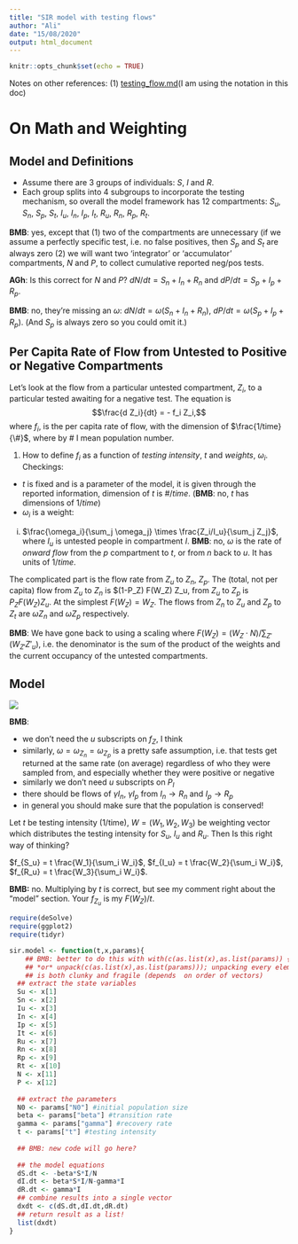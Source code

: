 ```yaml
---
title: "SIR model with testing flows"
author: "Ali"
date: "15/08/2020"
output: html_document
---
```


```r
knitr::opts_chunk$set(echo = TRUE)
```

Notes on other references: (1) [testing_flow.md](testing_flow.md)(I am using the notation in this doc)

# On Math and Weighting

## Model and Definitions

- Assume there are 3 groups of individuals: $S$, $I$ and $R$.
- Each group splits into 4 subgroups to incorporate the testing mechanism, so overall the model framework has 12 compartments:
$S_u,$ $S_n$, $S_p$, $S_t$, $I_u$, $I_n$, $I_p$, $I_t$, $R_u$, $R_n$, $R_p$, $R_t$.

**BMB**: yes, except that (1) two of the compartments are unnecessary (if we assume a perfectly specific test, i.e. no false positives, then $S_p$ and $S_t$ are always zero (2) we will want two 'integrator' or 'accumulator' compartments, $N$ and $P$, to collect cumulative reported neg/pos tests. 

**AGh**: Is this correct for $N$ and $P$? $dN/dt = S_n + I_n + R_n$ and $dP/dt = S_p + I_p + R_p$.

**BMB**: no, they're missing an $\omega$: $dN/dt = \omega(S_n + I_n + R_n)$, $dP/dt = \omega(S_p + I_p + R_p)$. (And $S_p$ is always zero so you could omit it.)

## Per Capita Rate of Flow from Untested to Positive or Negative Compartments

Let's look at the flow from a particular untested compartment, $Z_i$, to a particular tested awaiting for a negative test. The equation is $$\frac{d Z_i}{dt} = - f_i Z_i,$$
 where $f_i$, is the per capita rate of flow, with the dimension of $\frac{1/time}{\#}$, where by # I mean population number.
 
1. How to define $f_i$ as a function of *testing intensity*, $t$ and *weights*, $\omega_i$.
Checkings:
- $t$ is fixed and is a parameter of the model, it is given through the reported information, dimension of $t$ is $\#/time$. (**BMB**: no, $t$ has dimensions of $1/time$)
- $\omega_i$ is a weight:
(i) $\frac{\omega_i}{\sum_j \omega_j} \times \frac{Z_i/I_u}{\sum_j Z_j}$, where $I_u$ is untested people in compartment $I$. **BMB**: no, $\omega$ is the rate of *onward flow* from the $p$ compartment to $t$, or from $n$ back to $u$.  It has units of $1/time$.

The complicated part is the flow rate from $Z_u$ to $Z_n$, $Z_p$.  The (total, not per capita) flow from $Z_u$ to $Z_n$ is $(1-P_Z) F(W_Z) Z_u, from $Z_u$ to $Z_p$ is $P_Z F(W_Z) Z_u$.  At the simplest $F(W_Z)=W_Z$.  The flows from $Z_n$ to $Z_u$ and $Z_p$ to $Z_t$ are $\omega Z_n$ and $\omega Z_p$ respectively.

**BMB**: We have gone back to using a scaling where $F(W_Z) = (W_Z \cdot N)/\sum_{Z'} \left( W_{Z'} {Z'}_{u} \right)$, i.e. the denominator is the sum of the product of the weights and the current occupancy of the untested compartments.


## Model

![](../inst/pix/sir_test1.jpg)

\begin{align}
1)\  d S_u/dt &= \omega_{S_n} S_n -\beta \frac{(I_u+I_n+I_p+I_t)}{N0} S_u - f_{S_u} S_u \\
2)\ d S_n/dt &= f_{S_u} S_u - \omega_{S_n} S_n \\
3)\ d I_u/dt &= \beta \frac{(I_u+I_n+I_p+I_t)}{N0} S_u + \omega_{I_n} I_n - f_{I_u} (1-P_{I_u}) I_u -f_{I_u} P_{I_u} I_u- \gamma I_u  \\
4)\ d I_n/dt &= f_{I_u} (1-P_{I_u}) I_u - \omega_{I_n} I_n \\
5)\ d I_p/dt &= f_{I_u} P_{I_u} I_u - \omega_{I_p} I_p \\
6)\ d I_t/dt &= \omega_{I_p} I_p - \gamma I_t  \\
7)\ d R_u/dt &= \gamma I_u + \omega_{R_n} R_n - f_{R_u} (1-P_{R_u}) R_u -f_{R_u} P_{R_u}) R_u  \\
8)\ d R_n/dt &= f_{R_u} (1-P_{R_u}) R_u - \omega_{R_n} R_n  \\
9)\ d R_p/dt &= f_{R_u} P_{R_u}) R_u - \omega_{R_p} R_p  \\
10)\ d R_t/dt &= \gamma I_t + \omega_{R_p} R_p  \\
11)\ dN/dt &= S_n + I_n + R_n   \\
12)\ dP/dt &= S_p + I_p + R_p.
\end{align}

**BMB**: 

* we don't need the $u$ subscripts on $f_Z$, I think
* similarly, $\omega=\omega_{Z_n} = \omega_{Z_p}$ is a pretty safe assumption, i.e. that tests get returned at the same rate (on average) regardless of who they were sampled from, and especially whether they were positive or negative
* similarly we don't need $u$ subscripts on $P_I$
* there should be flows of $\gamma I_n$, $\gamma I_p$ from $I_n \to R_n$ and $I_p \to R_p$
* in general you should make sure that the population is conserved!

Let $t$ be testing intensity (1/time), $W = (W_1,W_2,W_3)$ be weighting vector which distributes the testing intensity for $S_u$, $I_u$ and $R_u$. Then
Is this right way of thinking?

$f_{S_u} = t \frac{W_1}{\sum_i W_i}$,
$f_{I_u} = t \frac{W_2}{\sum_i W_i}$,
$f_{R_u} = t \frac{W_3}{\sum_i W_i}$.

**BMB:** no. Multiplying by $t$ is correct, but see my comment right about the "model" section. Your $f_{Z_u}$ is my $F(W_Z)/t$.

```r
require(deSolve)
require(ggplot2)
require(tidyr)
```

```r
sir.model <- function(t,x,params){
    ## BMB: better to do this with with(c(as.list(x),as.list(params)) { ... }
    ## *or* unpack(c(as.list(x),as.list(params))); unpacking every element
    ## is both clunky and fragile (depends  on order of vectors)
  ## extract the state variables
  Su <- x[1]
  Sn <- x[2]
  Iu <- x[3]
  In <- x[4]
  Ip <- x[5]
  It <- x[6]
  Ru <- x[7]
  Rn <- x[8]
  Rp <- x[9]
  Rt <- x[10]
  N <- x[11]
  P <- x[12]
  
  ## extract the parameters
  N0 <- params["N0"] #initial population size
  beta <- params["beta"] #transition rate
  gamma <- params["gamma"] #recovery rate
  t <- params["t"] #testing intensity
  
  ## BMB: new code will go here?
    
  ## the model equations
  dS.dt <- -beta*S*I/N
  dI.dt <- beta*S*I/N-gamma*I
  dR.dt <- gamma*I
  ## combine results into a single vector
  dxdt <- c(dS.dt,dI.dt,dR.dt)
  ## return result as a list!
  list(dxdt)
}


```










